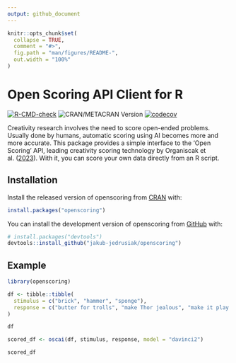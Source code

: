 ```yaml
---
output: github_document
---
```


<!-- README.md is generated from README.Rmd. Please edit that file -->

```r
knitr::opts_chunk$set(
  collapse = TRUE,
  comment = "#>",
  fig.path = "man/figures/README-",
  out.width = "100%"
)
```

# Open Scoring API Client for R

<!-- badges: start -->
[![R-CMD-check](https://github.com/jakub-jedrusiak/openscoring/actions/workflows/R-CMD-check.yaml/badge.svg)](https://github.com/jakub-jedrusiak/openscoring/actions/workflows/R-CMD-check.yaml)
![CRAN/METACRAN Version](https://img.shields.io/cran/v/openscoring)
[![codecov](https://codecov.io/gh/jakub-jedrusiak/openscoring/branch/main/graph/badge.svg?token=nH9qzHWEqR)](https://app.codecov.io/gh/jakub-jedrusiak/openscoring)
<!-- badges: end -->

Creativity research involves the need to score open-ended problems. Usually done by humans, automatic scoring using AI becomes more and more accurate. This package provides a simple interface to the 'Open Scoring' API, leading creativity scoring technology by Organiscak et al. ([2023](https://doi.org/10.1016/j.tsc.2023.101356)). With it, you can score your own data directly from an R script.

## Installation

Install the released version of openscoring from [CRAN](https://CRAN.R-project.org) with:

``` r
install.packages("openscoring")
```

You can install the development version of openscoring from [GitHub](https://github.com/) with:

``` r
# install.packages("devtools")
devtools::install_github("jakub-jedrusiak/openscoring")
```

## Example

```r
library(openscoring)

df <- tibble::tibble(
  stimulus = c("brick", "hammer", "sponge"),
  response = c("butter for trolls", "make Thor jealous", "make it play in a kids show")
)

df

scored_df <- oscai(df, stimulus, response, model = "davinci2")

scored_df
```
